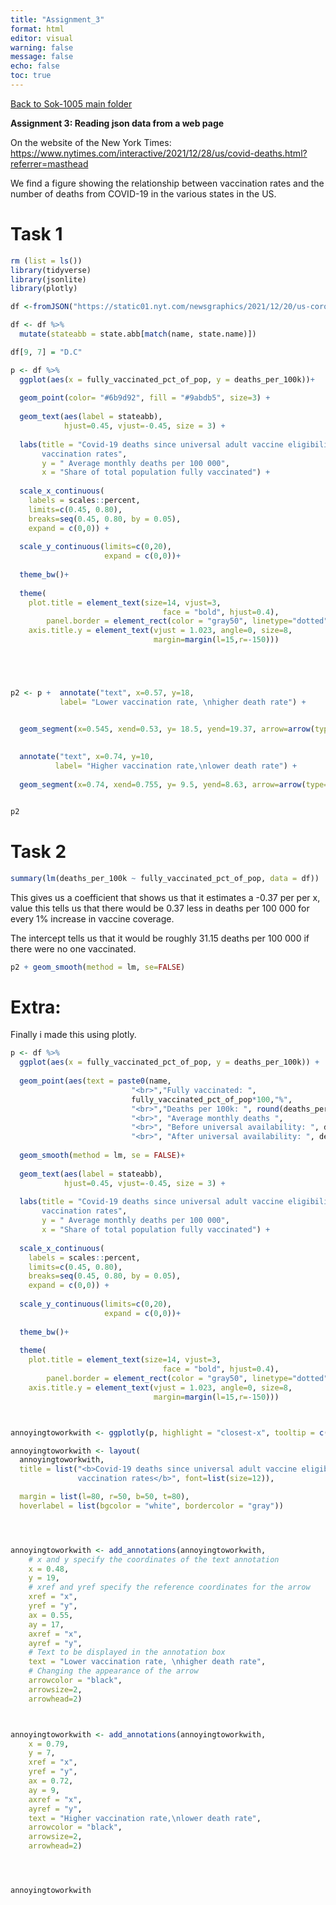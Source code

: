 ```yaml
---
title: "Assignment_3"
format: html
editor: visual
warning: false
message: false
echo: false
toc: true
---
```


```{=html}
<div class="center">
    <a href="https://danieljoha.github.io/Sok-1005/" class="larger">Back to Sok-1005 main folder</a>
</div>
```

**Assignment 3: Reading json data from a web page**

On the website of the New York Times: <https://www.nytimes.com/interactive/2021/12/28/us/covid-deaths.html?referrer=masthead>

We find a figure showing the relationship between vaccination rates and the number of deaths from COVID-19 in the various states in the US.

# Task 1

```r
rm (list = ls())
library(tidyverse)
library(jsonlite)
library(plotly)
```

```r
df <-fromJSON("https://static01.nyt.com/newsgraphics/2021/12/20/us-coronavirus-deaths-2021/ff0adde21623e111d8ce103fedecf7ffc7906264/scatter.json")

df <- df %>% 
  mutate(stateabb = state.abb[match(name, state.name)])

df[9, 7] = "D.C"


```

```r



p <- df %>% 
  ggplot(aes(x = fully_vaccinated_pct_of_pop, y = deaths_per_100k))+ 
  
  geom_point(color= "#6b9d92", fill = "#9abdb5", size=3) + 
  
  geom_text(aes(label = stateabb),
            hjust=0.45, vjust=-0.45, size = 3) +
  
  labs(title = "Covid-19 deaths since universal adult vaccine eligibility compared with 
       vaccination rates",
       y = " Average monthly deaths per 100 000",
       x = "Share of total population fully vaccinated") +
  
  scale_x_continuous(
    labels = scales::percent, 
    limits=c(0.45, 0.80),
    breaks=seq(0.45, 0.80, by = 0.05),
    expand = c(0,0)) + 
  
  scale_y_continuous(limits=c(0,20),
                     expand = c(0,0))+
  
  theme_bw()+
  
  theme(
    plot.title = element_text(size=14, vjust=3, 
                                  face = "bold", hjust=0.4),
        panel.border = element_rect(color = "gray50", linetype="dotted", size=0.5),
    axis.title.y = element_text(vjust = 1.023, angle=0, size=8,
                                margin=margin(l=15,r=-150)))





p2 <- p +  annotate("text", x=0.57, y=18, 
           label= "Lower vaccination rate, \nhigher death rate") +


  geom_segment(x=0.545, xend=0.53, y= 18.5, yend=19.37, arrow=arrow(type="closed"),color="black", lwd=1.5) +
  
  
  annotate("text", x=0.74, y=10, 
          label= "Higher vaccination rate,\nlower death rate") +
  
  geom_segment(x=0.74, xend=0.755, y= 9.5, yend=8.63, arrow=arrow(type="closed"),color="black", lwd=1.5)


p2
```

# 

# Task 2

```r



summary(lm(deaths_per_100k ~ fully_vaccinated_pct_of_pop, data = df))


```

This gives us a coefficient that shows us that it estimates a -0.37 per per x, value this tells us that there would be 0.37 less in deaths per 100 000 for every 1% increase in vaccine coverage.

The intercept tells us that it would be roughly 31.15 deaths per 100 000 if there were no one vaccinated.

```r


p2 + geom_smooth(method = lm, se=FALSE) 


```

# Extra:

Finally i made this using plotly.

```r


p <- df %>% 
  ggplot(aes(x = fully_vaccinated_pct_of_pop, y = deaths_per_100k)) + 
  
  geom_point(aes(text = paste0(name,
                           "<br>","Fully vaccinated: ",
                           fully_vaccinated_pct_of_pop*100,"%",
                           "<br>","Deaths per 100k: ", round(deaths_per_100k,2),
                           "<br>", "Average monthly deaths ",
                           "<br>", "Before universal availability: ", deaths_before,
                           "<br>", "After universal availability: ", deaths)),color= "#6b9d92", fill = "#9abdb5", size=3) + 
  
  geom_smooth(method = lm, se = FALSE)+
  
  geom_text(aes(label = stateabb),
            hjust=0.45, vjust=-0.45, size = 3) +
  
  labs(title = "Covid-19 deaths since universal adult vaccine eligibility compared with 
       vaccination rates",
       y = " Average monthly deaths per 100 000",
       x = "Share of total population fully vaccinated") +
  
  scale_x_continuous(
    labels = scales::percent, 
    limits=c(0.45, 0.80),
    breaks=seq(0.45, 0.80, by = 0.05),
    expand = c(0,0)) + 
  
  scale_y_continuous(limits=c(0,20),
                     expand = c(0,0))+
  
  theme_bw()+
  
  theme(
    plot.title = element_text(size=14, vjust=3, 
                                  face = "bold", hjust=0.4),
        panel.border = element_rect(color = "gray50", linetype="dotted", size=0.5),
    axis.title.y = element_text(vjust = 1.023, angle=0, size=8,
                                margin=margin(l=15,r=-150)))



annoyingtoworkwith <- ggplotly(p, highlight = "closest-x", tooltip = c("text"))

annoyingtoworkwith <- layout(
  annoyingtoworkwith,
  title = list("<b>Covid-19 deaths since universal adult vaccine eligibility compared with
               vaccination rates</b>", font=list(size=12)),

  margin = list(l=80, r=50, b=50, t=80),
  hoverlabel = list(bgcolor = "white", bordercolor = "gray"))




annoyingtoworkwith <- add_annotations(annoyingtoworkwith,
    # x and y specify the coordinates of the text annotation
    x = 0.48,
    y = 19,
    # xref and yref specify the reference coordinates for the arrow
    xref = "x",
    yref = "y",
    ax = 0.55, 
    ay = 17,
    axref = "x",
    ayref = "y",
    # Text to be displayed in the annotation box
    text = "Lower vaccination rate, \nhigher death rate",
    # Changing the appearance of the arrow
    arrowcolor = "black",
    arrowsize=2,
    arrowhead=2)



annoyingtoworkwith <- add_annotations(annoyingtoworkwith,
    x = 0.79,
    y = 7,
    xref = "x",
    yref = "y",
    ax = 0.72, 
    ay = 9,
    axref = "x",
    ayref = "y",
    text = "Higher vaccination rate,\nlower death rate",
    arrowcolor = "black",
    arrowsize=2,
    arrowhead=2)




annoyingtoworkwith
```
